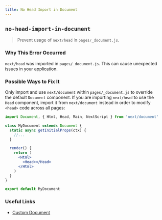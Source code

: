 ```yaml
---
title: No Head Import in Document
---
```


## `no-head-import-in-document`

> Prevent usage of `next/head` in `pages/_document.js`.

### Why This Error Occurred

`next/head` was imported in `pages/_document.js`. This can cause unexpected issues in your application.

### Possible Ways to Fix It

Only import and use `next/document` within `pages/_document.js` to override the default `Document` component. If you are importing `next/head` to use the `Head` component, import it from `next/document` instead in order to modify `<head>` code across all pages:

```jsx filename="pages/_document.js"
import Document, { Html, Head, Main, NextScript } from 'next/document'

class MyDocument extends Document {
  static async getInitialProps(ctx) {
    //...
  }

  render() {
    return (
      <Html>
        <Head></Head>
      </Html>
    )
  }
}

export default MyDocument
```

### Useful Links

- [Custom Document](/docs/advanced-features/custom-document)
